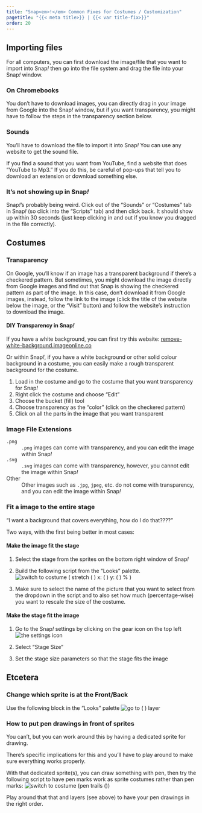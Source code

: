 ```yaml
---
title: "Snap<em>!</em> Common Fixes for Costumes / Customization"
pagetitle: "{{< meta title>}} | {{< var title-fix>}}"
order: 20
---
```


## Importing files

For all computers, you can first download the image/file that you want to import into Snap<em>!</em> then go into the file system and drag the file into your Snap<em>!</em> window.

### On Chromebooks

You don't have to download images, you can directly drag in your image from Google into the Snap<em>!</em> window, but if you want transparency, you might have to follow the steps in the transparency section below.

### Sounds

You'll have to download the file to import it into Snap<em>!</em> You can use any website to get the sound file.

If you find a sound that you want from YouTube, find a website that does "YouTube to Mp3." If you do this, be careful of pop-ups that tell you to download an extension or download something else.

### It's not showing up in Snap<em>!</em>

Snap<em>!</em>'s probably being weird. Click out of the "Sounds" or "Costumes" tab in Snap<em>!</em> (so click into the "Scripts" tab) and then click back. It should show up within 30 seconds (just keep clicking in and out if you know you dragged in the file correctly).

## Costumes

### Transparency

On Google, you'll know if an image has a transparent background if there's a checkered pattern. But sometimes, you might download the image directly from Google images and find out that Snap is showing the checkered pattern as part of the image. In this case, don't download it from Google images, instead, follow the link to the image (click the title of the website below the image, or the "Visit" button) and follow the website's instruction to download the image.

#### DIY Transparency in Snap<em>!</em>

If you have a white background, you can first try this website: [remove-white-background.imageonline.co](https://remove-white-background.imageonline.co/)

Or within Snap<em>!</em>, if you have a white background or other solid colour background in a costume, you can easily make a rough transparent background for the costume.

1. Load in the costume and go to the costume that you want transparency for Snap<em>!</em>
2. Right click the costume and choose "Edit"
3. Choose the bucket (fill) tool
4. Choose transparency as the "color" (click on the checkered pattern)
5. Click on all the parts in the image that you want transparent

### Image File Extensions

`.png`
: `.png` images can come with transparency, and you can edit the image within Snap<em>!</em>

`.svg`
: `.svg` images can come with transparency, however, you cannot edit the image within Snap<em>!</em>

Other
: Other images such as `.jpg`, `jpeg`, etc. do not come with transparency, and you can edit the image within Snap<em>!</em>

### Fit a image to the entire stage

"I want a background that covers everything, how do I do that????"

Two ways, with the first being better in most cases:

#### Make the image fit the stage

1. Select the stage from the sprites on the bottom right window of Snap<em>!</em>

2. Build the following script from the "Looks" palette. ![switch to costume ( stretch ( )  x: ( ) y: ( ) % )](/img/blocks/rescale-costume.png)

3. Make sure to select the name of the picture that you want to select from the dropdown in the script and to also set how much (percentage-wise) you want to rescale the size of the costume.

#### Make the stage fit the image

1. Go to the Snap<em>!</em> settings by clicking on the gear icon on the top left ![the settings icon](/img/sys/settings.png)

2. Select "Stage Size"

3. Set the stage size parameters so that the stage fits the image

## Etcetera 

### Change which sprite is at the Front/Back

Use the following block in the "Looks" palette ![go to ( ) layer](/img/blocks/go-to-layer.png)

### How to put pen drawings in front of sprites

You can't, but you can work around this by having a dedicated sprite for drawing.

There's specific implications for this and you'll have to play around to make sure everything works properly.

With that dedicated sprite(s), you can draw something with pen, then try the following script to have pen marks work as sprite costumes rather than pen marks: ![switch to costume (pen trails ()) ](/img/blocks/switch-to-pen-trails.png)

Play around that that and layers (see above) to have your pen drawings in the right order.